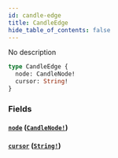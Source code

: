 ```yaml
---
id: candle-edge
title: CandleEdge
hide_table_of_contents: false
---
```



No description

```graphql
type CandleEdge {
  node: CandleNode!
  cursor: String!
}
```


### Fields

#### [`node`](#) ([`CandleNode!`](/docs/mainnet/graphql/objects/candle-node))




#### [`cursor`](#) ([`String!`](/docs/mainnet/graphql/scalars/string))







